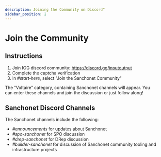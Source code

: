 ```yaml
---
description: Joining the Community on Discord"
sidebar_position: 2
---
```


# Join the Community

## Instructions

1. Join IOG discord community: https://discord.gg/inputoutput
2. Complete the captcha verification
3. In *#start-here*, select "Join the Sanchonet Community"

The "Voltaire" category, containing Sanchonet channels will appear. You can enter these channels and join the discussion or just follow along!

## Sanchonet Discord Channels

The Sanchonet channels include the following:
- *#announcements* for updates about Sanchonet
- *#spo-sanchonet* for SPO discussion
- *#drep-sanchonet* for DRep discussion
- *#builder-sanchonet* for discussion of Sanchonet community tooling and infrastructure projects
